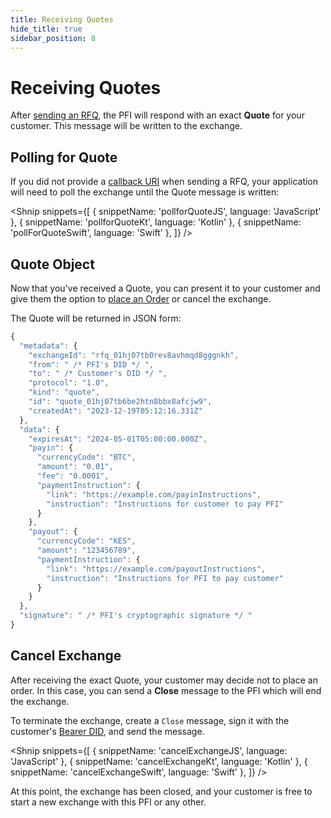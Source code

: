 ```yaml
---
title: Receiving Quotes
hide_title: true
sidebar_position: 8
---
```


<LanguageSwitcher languages="JavaScript, Kotlin, Swift" />

# Receiving Quotes

After [sending an RFQ](/tbdex/wallet/send-rfq#send-rfq-to-pfi), the PFI will respond with an exact **Quote** for your customer. 
This message will be written to the exchange.

## Polling for Quote

If you did not provide a [callback URI](/tbdex/wallet/send-rfq#send-rfq-to-pfi) when sending a RFQ, your application will need to poll the exchange until the Quote message is written:

<Shnip
  snippets={[
    { snippetName: 'pollforQuoteJS', language: 'JavaScript' },
    { snippetName: 'pollforQuoteKt', language: 'Kotlin' },
    { snippetName: 'pollForQuoteSwift', language: 'Swift' },
  ]}
/>

## Quote Object

Now that you've received a Quote, you can present it to your customer and give them the option to [place an Order](/tbdex/wallet/place-order/) or cancel the exchange.

The Quote will be returned in JSON form:

```js
{
  "metadata": {
    "exchangeId": "rfq_01hj07tb0rev8avhmqd8gggnkh",
    "from": " /* PFI's DID */ ",    
    "to": " /* Customer's DID */ ",    
    "protocol": "1.0",
    "kind": "quote",
    "id": "quote_01hj07tb6be2htn8bbx8afcjw9",
    "createdAt": "2023-12-19T05:12:16.331Z"
  },
  "data": {
    "expiresAt": "2024-05-01T05:00:00.000Z",
    "payin": {
      "currencyCode": "BTC",
      "amount": "0.01",
      "fee": "0.0001",
      "paymentInstruction": {
        "link": "https://example.com/payinInstructions",
        "instruction": "Instructions for customer to pay PFI"
      }
    },
    "payout": {
      "currencyCode": "KES",
      "amount": "123456789",
      "paymentInstruction": {
        "link": "https://example.com/payoutInstructions",
        "instruction": "Instructions for PFI to pay customer"
      }
    }
  },
  "signature": " /* PFI's cryptographic signature */ "
}
```


## Cancel Exchange

After receiving the exact Quote, your customer may decide not to place an order. 
In this case, you can send a **Close** message to the PFI which will end the exchange.

To terminate the exchange, create a `Close` message, sign it with the customer's [Bearer DID](/glossary#bearer-did), and send the message.

<Shnip
  snippets={[
    { snippetName: 'cancelExchangeJS', language: 'JavaScript' },
    { snippetName: 'cancelExchangeKt', language: 'Kotlin' },
    { snippetName: 'cancelExchangeSwift', language: 'Swift' },
  ]}
/>

At this point, the exchange has been closed, and your customer is free to start a new exchange with this PFI or any other.
